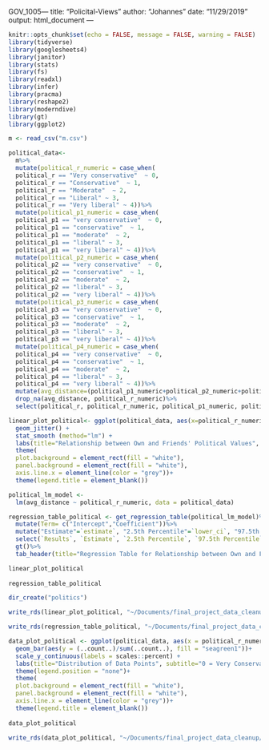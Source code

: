 GOV_1005---
title: "Policital-Views"
author: "Johannes"
date: "11/29/2019"
output: html_document
---

```r
knitr::opts_chunk$set(echo = FALSE, message = FALSE, warning = FALSE)
library(tidyverse)
library(googlesheets4)
library(janitor)
library(stats)
library(fs)
library(readxl)
library(infer)
library(pracma)
library(reshape2)
library(moderndive)
library(gt)
library(ggplot2)
```

```r
m <- read_csv("m.csv")
```


```r


political_data<- 
  m%>%
  mutate(political_r_numeric = case_when(
  political_r == "Very conservative"  ~ 0,
  political_r == "Conservative"  ~ 1,
  political_r == "Moderate"  ~ 2,
  political_r == "Liberal" ~ 3,
  political_r == "Very liberal" ~ 4))%>%
  mutate(political_p1_numeric = case_when(
  political_p1 == "very conservative"  ~ 0,
  political_p1 == "conservative"  ~ 1,
  political_p1 == "moderate"  ~ 2,
  political_p1 == "liberal" ~ 3,
  political_p1 == "very liberal" ~ 4))%>%
  mutate(political_p2_numeric = case_when(
  political_p2 == "very conservative"  ~ 0,
  political_p2 == "conservative"  ~ 1,
  political_p2 == "moderate"  ~ 2,
  political_p2 == "liberal" ~ 3,
  political_p2 == "very liberal" ~ 4))%>%
  mutate(political_p3_numeric = case_when(
  political_p3 == "very conservative"  ~ 0,
  political_p3 == "conservative"  ~ 1,
  political_p3 == "moderate"  ~ 2,
  political_p3 == "liberal" ~ 3,
  political_p3 == "very liberal" ~ 4))%>%
  mutate(political_p4_numeric = case_when(
  political_p4 == "very conservative"  ~ 0,
  political_p4 == "conservative"  ~ 1,
  political_p4 == "moderate"  ~ 2,
  political_p4 == "liberal" ~ 3,
  political_p4 == "very liberal" ~ 4))%>%
  mutate(avg_distance=(political_p1_numeric+political_p2_numeric+political_p3_numeric+political_p4_numeric)/4)%>%
  drop_na(avg_distance, political_r_numeric)%>%
  select(political_r, political_r_numeric, political_p1_numeric, political_p2_numeric, political_p3_numeric, political_p4_numeric, avg_distance)

linear_plot_political<- ggplot(political_data, aes(x=political_r_numeric,y=avg_distance))+
  geom_jitter() +
  stat_smooth (method="lm") +
  labs(title="Relationship between Own and Friends' Political Values", x="Political Values of Respondent", y="Average Political Values of Friend Group")+
  theme(
  plot.background = element_rect(fill = "white"),
  panel.background = element_rect(fill = "white"),
  axis.line.x = element_line(color = "grey"))+
  theme(legend.title = element_blank())

political_lm_model <-
  lm(avg_distance ~ political_r_numeric, data = political_data)

regression_table_political <- get_regression_table(political_lm_model)%>%
  mutate(Term= c("Intercept","Coefficient"))%>%
  mutate("Estimate"=`estimate`, "2.5th Percentile"=`lower_ci`, "97.5th Percentile"=`upper_ci`, "Results"=`Term`)%>%
  select(`Results`, `Estimate`, `2.5th Percentile`, `97.5th Percentile`)%>%
  gt()%>%
  tab_header(title="Regression Table for Relationship between Own and Friends' Political Opinions", subtitle = "0 = Very Conservative, 4 = Very Liberal")

linear_plot_political
  
regression_table_political

dir_create("politics")

write_rds(linear_plot_political, "~/Documents/final_project_data_cleanup/shiny/politics/linear_plot_political.rds")

write_rds(regression_table_political, "~/Documents/final_project_data_cleanup/shiny/politics/regression_table_political.rds")

```


 
```r


data_plot_political <- ggplot(political_data, aes(x = political_r_numeric, fill = "seagreen1"))+ 
  geom_bar(aes(y = (..count..)/sum(..count..), fill = "seagreen1"))+
  scale_y_continuous(labels = scales::percent) +
  labs(title="Distribution of Data Points", subtitle="0 = Very Conservative, 4 = Very Liberal", x="Different Values", y= "Percentage")+
  theme(legend.position = "none")+
  theme(
  plot.background = element_rect(fill = "white"),
  panel.background = element_rect(fill = "white"),
  axis.line.x = element_line(color = "grey"))+
  theme(legend.title = element_blank())
 
data_plot_political

write_rds(data_plot_political, "~/Documents/final_project_data_cleanup/shiny/politics/data_plot_political.rds")

```

